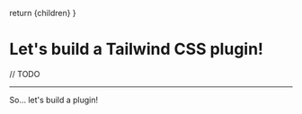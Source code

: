 
  return <MarkdownWrapper>{children}</MarkdownWrapper>
}

# Let's build a Tailwind CSS plugin!

// TODO

---

So... let's build a plugin!

<ChallengeLink href="/workshop/04/challenge" text="Start challenge" />
